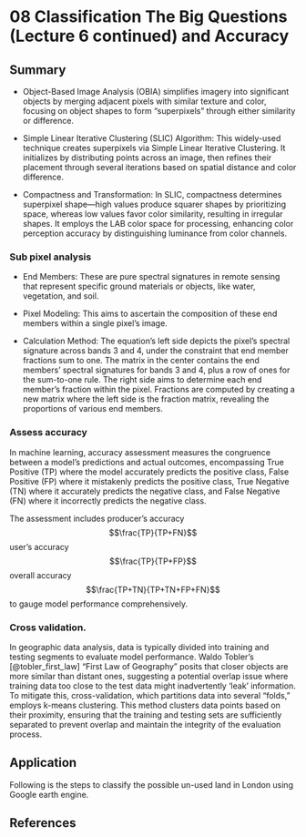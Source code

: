 # 08 Classification The Big Questions (Lecture 6 continued) and Accuracy

## Summary

-   Object-Based Image Analysis (OBIA) simplifies imagery into significant objects by merging adjacent pixels with similar texture and color, focusing on object shapes to form "superpixels" through either similarity or difference.

-   Simple Linear Iterative Clustering (SLIC) Algorithm: This widely-used technique creates superpixels via Simple Linear Iterative Clustering. It initializes by distributing points across an image, then refines their placement through several iterations based on spatial distance and color difference.

-   Compactness and Transformation: In SLIC, compactness determines superpixel shape—high values produce squarer shapes by prioritizing space, whereas low values favor color similarity, resulting in irregular shapes. It employs the LAB color space for processing, enhancing color perception accuracy by distinguishing luminance from color channels.

### Sub pixel analysis

-   End Members: These are pure spectral signatures in remote sensing that represent specific ground materials or objects, like water, vegetation, and soil.

-   Pixel Modeling: This aims to ascertain the composition of these end members within a single pixel's image.

-   Calculation Method: The equation's left side depicts the pixel's spectral signature across bands 3 and 4, under the constraint that end member fractions sum to one. The matrix in the center contains the end members' spectral signatures for bands 3 and 4, plus a row of ones for the sum-to-one rule. The right side aims to determine each end member's fraction within the pixel. Fractions are computed by creating a new matrix where the left side is the fraction matrix, revealing the proportions of various end members.

### Assess accuracy

In machine learning, accuracy assessment measures the congruence between a model's predictions and actual outcomes, encompassing True Positive (TP) where the model accurately predicts the positive class, False Positive (FP) where it mistakenly predicts the positive class, True Negative (TN) where it accurately predicts the negative class, and False Negative (FN) where it incorrectly predicts the negative class.

The assessment includes producer's accuracy $$\frac{TP}{TP+FN}$$ user's accuracy $$\frac{TP}{TP+FP}$$ overall accuracy $$\frac{TP+TN}{TP+TN+FP+FN}$$ to gauge model performance comprehensively.

### Cross validation.

In geographic data analysis, data is typically divided into training and testing segments to evaluate model performance. Waldo Tobler's [@tobler_first_law] "First Law of Geography" posits that closer objects are more similar than distant ones, suggesting a potential overlap issue where training data too close to the test data might inadvertently 'leak' information. To mitigate this, cross-validation, which partitions data into several "folds," employs k-means clustering. This method clusters data points based on their proximity, ensuring that the training and testing sets are sufficiently separated to prevent overlap and maintain the integrity of the evaluation process.

## Application

Following is the steps to classify the possible un-used land in London using Google earth engine.

## **References**